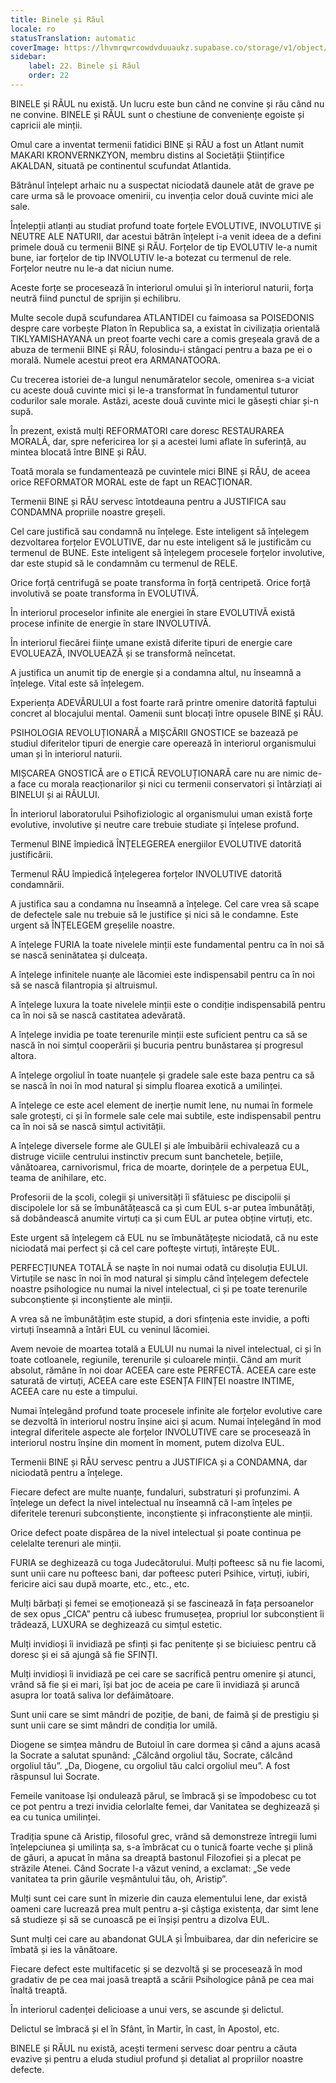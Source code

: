 ```yaml
---
title: Binele și Răul
locale: ro
statusTranslation: automatic
coverImage: https://lhvmrqwrcowdvduuaukz.supabase.co/storage/v1/object/public/strapi-uploads/small_cover-educacion-fundamental.webp-2d51a7828a2b1309555be27f7e2a61a0.webp
sidebar:
    label: 22. Binele și Răul
    order: 22
---
```

BINELE și RĂUL nu există. Un lucru este bun când ne convine și rău când nu ne convine. BINELE și RĂUL sunt o chestiune de conveniențe egoiste și capricii ale minții.

Omul care a inventat termenii fatidici BINE și RĂU a fost un Atlant numit MAKARI KRONVERNKZYON, membru distins al Societății Științifice AKALDAN, situată pe continentul scufundat Atlantida.

Bătrânul înțelept arhaic nu a suspectat niciodată daunele atât de grave pe care urma să le provoace omenirii, cu invenția celor două cuvinte mici ale sale.

Înțelepții atlanți au studiat profund toate forțele EVOLUTIVE, INVOLUTIVE și NEUTRE ALE NATURII, dar acestui bătrân înțelept i-a venit ideea de a defini primele două cu termenii BINE și RĂU. Forțelor de tip EVOLUTIV le-a numit bune, iar forțelor de tip INVOLUTIV le-a botezat cu termenul de rele. Forțelor neutre nu le-a dat niciun nume.

Aceste forțe se procesează în interiorul omului și în interiorul naturii, forța neutră fiind punctul de sprijin și echilibru.

Multe secole după scufundarea ATLANTIDEI cu faimoasa sa POISEDONIS despre care vorbește Platon în Republica sa, a existat în civilizația orientală TIKLYAMISHAYANA un preot foarte vechi care a comis greșeala gravă de a abuza de termenii BINE și RĂU, folosindu-i stângaci pentru a baza pe ei o morală. Numele acestui preot era ARMANATOORA.

Cu trecerea istoriei de-a lungul nenumăratelor secole, omenirea s-a viciat cu aceste două cuvinte mici și le-a transformat în fundamentul tuturor codurilor sale morale. Astăzi, aceste două cuvinte mici le găsești chiar și-n supă.

În prezent, există mulți REFORMATORI care doresc RESTAURAREA MORALĂ, dar, spre nefericirea lor și a acestei lumi aflate în suferință, au mintea blocată între BINE și RĂU.

Toată morala se fundamentează pe cuvintele mici BINE și RĂU, de aceea orice REFORMATOR MORAL este de fapt un REACȚIONAR.

Termenii BINE și RĂU servesc întotdeauna pentru a JUSTIFICA sau CONDAMNA propriile noastre greșeli.

Cel care justifică sau condamnă nu înțelege. Este inteligent să înțelegem dezvoltarea forțelor EVOLUTIVE, dar nu este inteligent să le justificăm cu termenul de BUNE. Este inteligent să înțelegem procesele forțelor involutive, dar este stupid să le condamnăm cu termenul de RELE.

Orice forță centrifugă se poate transforma în forță centripetă. Orice forță involutivă se poate transforma în EVOLUTIVĂ.

În interiorul proceselor infinite ale energiei în stare EVOLUTIVĂ există procese infinite de energie în stare INVOLUTIVĂ.

În interiorul fiecărei ființe umane există diferite tipuri de energie care EVOLUEAZĂ, INVOLUEAZĂ și se transformă neîncetat.

A justifica un anumit tip de energie și a condamna altul, nu înseamnă a înțelege. Vital este să înțelegem.

Experiența ADEVĂRULUI a fost foarte rară printre omenire datorită faptului concret al blocajului mental. Oamenii sunt blocați între opusele BINE și RĂU.

PSIHOLOGIA REVOLUȚIONARĂ a MIȘCĂRII GNOSTICE se bazează pe studiul diferitelor tipuri de energie care operează în interiorul organismului uman și în interiorul naturii.

MIȘCAREA GNOSTICĂ are o ETICĂ REVOLUȚIONARĂ care nu are nimic de-a face cu morala reacționarilor și nici cu termenii conservatori și întârziați ai BINELUI și ai RĂULUI.

În interiorul laboratorului Psihofiziologic al organismului uman există forțe evolutive, involutive și neutre care trebuie studiate și înțelese profund.

Termenul BINE împiedică ÎNȚELEGEREA energiilor EVOLUTIVE datorită justificării.

Termenul RĂU împiedică înțelegerea forțelor INVOLUTIVE datorită condamnării.

A justifica sau a condamna nu înseamnă a înțelege. Cel care vrea să scape de defectele sale nu trebuie să le justifice și nici să le condamne. Este urgent să ÎNȚELEGEM greșelile noastre.

A înțelege FURIA la toate nivelele minții este fundamental pentru ca în noi să se nască seninătatea și dulceața.

A înțelege infinitele nuanțe ale lăcomiei este indispensabil pentru ca în noi să se nască filantropia și altruismul.

A înțelege luxura la toate nivelele minții este o condiție indispensabilă pentru ca în noi să se nască castitatea adevărată.

A înțelege invidia pe toate terenurile minții este suficient pentru ca să se nască în noi simțul cooperării și bucuria pentru bunăstarea și progresul altora.

A înțelege orgoliul în toate nuanțele și gradele sale este baza pentru ca să se nască în noi în mod natural și simplu floarea exotică a umilinței.

A înțelege ce este acel element de inerție numit lene, nu numai în formele sale grotești, ci și în formele sale cele mai subtile, este indispensabil pentru ca în noi să se nască simțul activității.

A înțelege diversele forme ale GULEI și ale îmbuibării echivalează cu a distruge viciile centrului instinctiv precum sunt banchetele, bețiile, vânătoarea, carnivorismul, frica de moarte, dorințele de a perpetua EUL, teama de anihilare, etc.

Profesorii de la școli, colegii și universități îi sfătuiesc pe discipolii și discipolele lor să se îmbunătățească ca și cum EUL s-ar putea îmbunătăți, să dobândească anumite virtuți ca și cum EUL ar putea obține virtuți, etc.

Este urgent să înțelegem că EUL nu se îmbunătățește niciodată, că nu este niciodată mai perfect și că cel care poftește virtuți, întărește EUL.

PERFECȚIUNEA TOTALĂ se naște în noi numai odată cu disoluția EULUI. Virtuțile se nasc în noi în mod natural și simplu când înțelegem defectele noastre psihologice nu numai la nivel intelectual, ci și pe toate terenurile subconștiente și inconștiente ale minții.

A vrea să ne îmbunătățim este stupid, a dori sfințenia este invidie, a pofti virtuți înseamnă a întări EUL cu veninul lăcomiei.

Avem nevoie de moartea totală a EULUI nu numai la nivel intelectual, ci și în toate cotloanele, regiunile, terenurile și culoarele minții. Când am murit absolut, rămâne în noi doar ACEEA care este PERFECTĂ. ACEEA care este saturată de virtuți, ACEEA care este ESENȚA FIINȚEI noastre INTIME, ACEEA care nu este a timpului.

Numai înțelegând profund toate procesele infinite ale forțelor evolutive care se dezvoltă în interiorul nostru înșine aici și acum. Numai înțelegând în mod integral diferitele aspecte ale forțelor INVOLUTIVE care se procesează în interiorul nostru înșine din moment în moment, putem dizolva EUL.

Termenii BINE și RĂU servesc pentru a JUSTIFICA și a CONDAMNA, dar niciodată pentru a înțelege.

Fiecare defect are multe nuanțe, fundaluri, substraturi și profunzimi. A înțelege un defect la nivel intelectual nu înseamnă că l-am înțeles pe diferitele terenuri subconștiente, inconștiente și infraconștiente ale minții.

Orice defect poate dispărea de la nivel intelectual și poate continua pe celelalte terenuri ale minții.

FURIA se deghizează cu toga Judecătorului. Mulți pofteesc să nu fie lacomi, sunt unii care nu pofteesc bani, dar pofteesc puteri Psihice, virtuți, iubiri, fericire aici sau după moarte, etc., etc., etc.

Mulți bărbați și femei se emoționează și se fascinează în fața persoanelor de sex opus „CICA” pentru că iubesc frumusețea, propriul lor subconștient îi trădează, LUXURA se deghizează cu simțul estetic.

Mulți invidioși îi invidiază pe sfinți și fac penitențe și se biciuiesc pentru că doresc și ei să ajungă să fie SFINȚI.

Mulți invidioși îi invidiază pe cei care se sacrifică pentru omenire și atunci, vrând să fie și ei mari, își bat joc de aceia pe care îi invidiază și aruncă asupra lor toată saliva lor defăimătoare.

Sunt unii care se simt mândri de poziție, de bani, de faimă și de prestigiu și sunt unii care se simt mândri de condiția lor umilă.

Diogene se simțea mândru de Butoiul în care dormea și când a ajuns acasă la Socrate a salutat spunând: „Călcând orgoliul tău, Socrate, călcând orgoliul tău”. „Da, Diogene, cu orgoliul tău calci orgoliul meu”. A fost răspunsul lui Socrate.

Femeile vanitoase își ondulează părul, se îmbracă și se împodobesc cu tot ce pot pentru a trezi invidia celorlalte femei, dar Vanitatea se deghizează și ea cu tunica umilinței.

Tradiția spune că Aristip, filosoful grec, vrând să demonstreze întregii lumi înțelepciunea și umilința sa, s-a îmbrăcat cu o tunică foarte veche și plină de găuri, a apucat în mâna sa dreaptă bastonul Filozofiei și a plecat pe străzile Atenei. Când Socrate l-a văzut venind, a exclamat: „Se vede vanitatea ta prin găurile veșmântului tău, oh, Aristip”.

Mulți sunt cei care sunt în mizerie din cauza elementului lene, dar există oameni care lucrează prea mult pentru a-și câștiga existența, dar simt lene să studieze și să se cunoască pe ei înșiși pentru a dizolva EUL.

Sunt mulți cei care au abandonat GULA și Îmbuibarea, dar din nefericire se îmbată și ies la vânătoare.

Fiecare defect este multifacetic și se dezvoltă și se procesează în mod gradativ de pe cea mai joasă treaptă a scării Psihologice până pe cea mai înaltă treaptă.

În interiorul cadenței delicioase a unui vers, se ascunde și delictul.

Delictul se îmbracă și el în Sfânt, în Martir, în cast, în Apostol, etc.

BINELE și RĂUL nu există, acești termeni servesc doar pentru a căuta evazive și pentru a eluda studiul profund și detaliat al propriilor noastre defecte.

